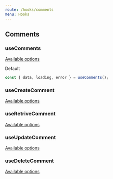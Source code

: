 ```yaml
---
route: /hooks/comments
menu: Hooks
---
```


## Comments

### useComments

[Available options](https://developer.wordpress.org/rest-api/reference/comments/#list-comments)

Default

```jsx
const { data, loading, error } = useComments();
```

### useCreateComment

[Available options](https://developer.wordpress.org/rest-api/reference/comments/#create-a-comment)

### useRetriveComment

[Available options](https://developer.wordpress.org/rest-api/reference/comments/#retrieve-a-comment)

### useUpdateComment

[Available options](https://developer.wordpress.org/rest-api/reference/comments/#update-a-comment)

### useDeleteComment

[Available options](https://developer.wordpress.org/rest-api/reference/comments/#delete-a-comment)
